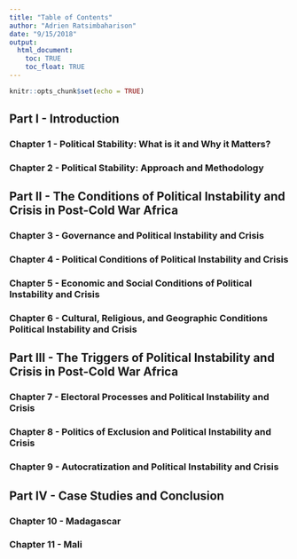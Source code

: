 ```yaml
---
title: "Table of Contents"
author: "Adrien Ratsimbaharison"
date: "9/15/2018"
output: 
  html_document:
    toc: TRUE
    toc_float: TRUE
---
```


```r
knitr::opts_chunk$set(echo = TRUE)
```

## Part I - Introduction

### Chapter 1 - Political Stability: What is it and Why it Matters?

### Chapter 2 - Political Stability: Approach and Methodology



## Part II - The Conditions of Political Instability and Crisis in Post-Cold War Africa

### Chapter 3 - Governance and Political Instability and Crisis

### Chapter 4 - Political Conditions of Political Instability and Crisis

### Chapter 5 - Economic and Social Conditions of Political Instability and Crisis

### Chapter 6 - Cultural, Religious, and Geographic Conditions Political Instability and Crisis



## Part III - The Triggers of Political Instability and Crisis in Post-Cold War Africa

### Chapter 7 - Electoral Processes and Political Instability and Crisis

### Chapter 8 - Politics of Exclusion and Political Instability and Crisis

### Chapter 9 - Autocratization and Political Instability and Crisis


## Part IV - Case Studies and Conclusion

### Chapter 10 - Madagascar

### Chapter 11 - Mali








